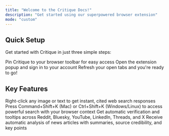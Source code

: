 ```yaml
---
title: "Welcome to the Critique Docs!"
description: "Get started using our superpowered browser extension"
mode: "custom"
---
```


## Quick Setup

Get started with Critique in just three simple steps:

<CardGroup cols={3}>
  <Card title="Pin Extension" icon="thumbtack">
    Pin Critique to your browser toolbar for easy access
  </Card>

  <Card title="Log In" icon="right-to-bracket">
    Open the extension popup and sign in to your account
  </Card>

  <Card title="Refresh" icon="arrows-rotate">
    Refresh your open tabs and you're ready to go!
  </Card>
</CardGroup>

## Key Features

<CardGroup cols={2}>
  <Card title="Image & Text Analysis" icon="magnifying-glass" href="/features/analysis">
    Right-click any image or text to get instant, cited web search responses
  </Card>

  <Card title="Critique Flow" icon="keyboard" href="/features/flow">
    Press Command+Shift+K (Mac) or Ctrl+Shift+K (Windows/Linux) to access powerful search with your browser context
  </Card>

  <Card title="Social Media Fact-Checking" icon="circle-check" href="/features/fact-checking">
    Get automatic verification and tooltips across Reddit, Bluesky, YouTube, LinkedIn, Threads, and X
  </Card>

  <Card title="Article Breakdown" icon="newspaper" href="/features/articles">
    Receive automatic analysis of news articles with summaries, source credibility, and key points
  </Card>
</CardGroup>